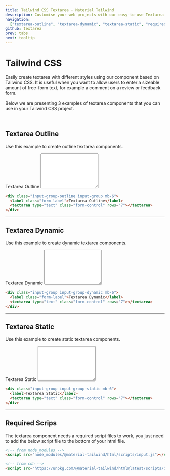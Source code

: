 ```yaml
---
title: Tailwind CSS Textarea - Material Tailwind
description: Customise your web projects with our easy-to-use Textarea component for Tailwind CSS using Material Design guidelines.
navigation:
  ["textarea-outline", "textarea-dynamic", "textarea-static", "required-script"]
github: textarea
prev: tabs
next: tooltip
---
```


# Tailwind CSS

Easily create textarea with different styles using our component based on Tailwind CSS. It is useful when you want to allow users to enter a sizeable amount of free-form text, for example a comment on a review or feedback form.

Below we are presenting 3 examples of textarea components that you can use in your Tailwind CSS project.

<br />

## Textarea Outline

Use this example to create outline textarea components.

<ComponentDemo id="textarea-outline">
  <div className="input-group-outline input-group mb-6">
    <label className="form-label">Textarea Outline</label>
    <textarea type="text" className="form-control" rows="7"></textarea>
  </div>
</ComponentDemo>

```html showLineNumbers
<div class="input-group-outline input-group mb-6">
  <label class="form-label">Textarea Outline</label>
  <textarea type="text" class="form-control" rows="7"></textarea>
</div>
```

---

## Textarea Dynamic

Use this example to create dynamic textarea components.

<ComponentDemo id="textarea-dynamic">
  <div className="input-group input-group-dynamic mb-6">
    <label className="form-label">Textarea Dynamic</label>
    <textarea type="text" className="form-control" rows="7"></textarea>
  </div>
</ComponentDemo>

```html showLineNumbers
<div class="input-group input-group-dynamic mb-6">
  <label class="form-label">Textarea Dynamic</label>
  <textarea type="text" class="form-control" rows="7"></textarea>
</div>
```

---

## Textarea Static

Use this example to create static textarea components.

<ComponentDemo id="textarea-static">
  <div className="input-group input-group-static mb-6">
    <label>Textarea Static</label>
    <textarea type="text" className="form-control" rows="7"></textarea>
  </div>
</ComponentDemo>

```html showLineNumbers
<div class="input-group input-group-static mb-6">
  <label>Textarea Static</label>
  <textarea type="text" class="form-control" rows="7"></textarea>
</div>
```

---

## Required Scrips

<span id="required-script" className="scroll-mt-56" />

The textarea component needs a required script files to work, you just need to add the below script file to the bottom of your html file.

```html showLineNumbers
<!-- from node_modules -->
<script src="node_modules/@material-tailwind/html/scripts/input.js"></script>

<!-- from cdn -->
<script src="https://unpkg.com/@material-tailwind/html@latest/scripts/input.js"></script>
```

